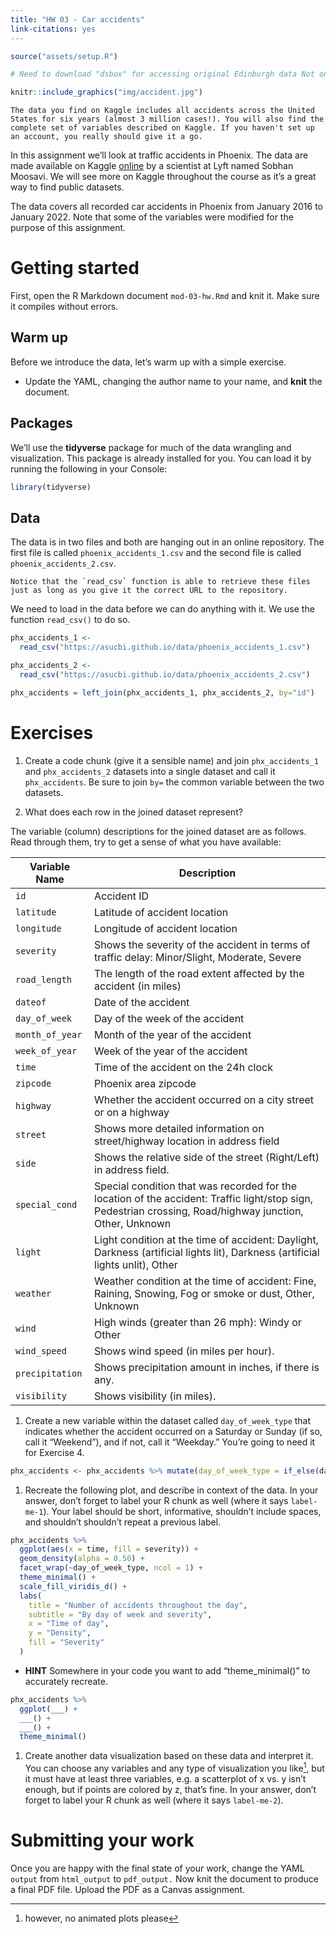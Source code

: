 ```yaml
---
title: "HW 03 - Car accidents"
link-citations: yes
---
```


```r
source("assets/setup.R")

# Need to download "dsbox" for accessing original Edinburgh data Not on CRAN: devtools::install_github("rstudio-education/dsbox")
```

```r
knitr::include_graphics("img/accident.jpg")
```

```marginfigure
The data you find on Kaggle includes all accidents across the United States for six years (almost 3 million cases!). You will also find the complete set of variables described on Kaggle. If you haven't set up an account, you really should give it a go.
```

In this assignment we'll look at traffic accidents in Phoenix.
The data are made available on Kaggle [online](https://www.kaggle.com/datasets/sobhanmoosavi/us-accidents?resource=download) by a scientist at Lyft named Sobhan Moosavi. We will see more on Kaggle throughout the course as it's a great way to find public datasets. 

The data covers all recorded car accidents in Phoenix from January 2016 to January 2022. Note that some of the variables were modified for the purpose of this assignment. 

<!-- https://smoosavi.org/datasets/us_accidents -->
<!-- https://www.kaggle.com/datasets/sobhanmoosavi/us-accidents?resource=download -->
<!-- Sobhan Moosavi; Scientist at Lyft, former CSE PhD student at Ohio State University -->

# Getting started

First, open the R Markdown document `mod-03-hw.Rmd` and knit it. Make sure it compiles without errors.

## Warm up

Before we introduce the data, let's warm up with a simple exercise.

-   Update the YAML, changing the author name to your name, and **knit** the document.

## Packages

We'll use the **tidyverse** package for much of the data wrangling and visualization. This package is already installed for you. You can load it by running the following in your Console:

```r
library(tidyverse)
```

## Data

The data is in two files and both are hanging out in an online repository. The first file is called `phoenix_accidents_1.csv` and the second file is called `phoenix_accidents_2.csv`. 

```marginfigure
Notice that the `read_csv` function is able to retrieve these files just as long as you give it the correct URL to the repository. 
```

We need to load in the data before we can do anything with it. We use the function `read_csv()` to do so. 

```r
phx_accidents_1 <- 
  read_csv("https://asucbi.github.io/data/phoenix_accidents_1.csv") 

phx_accidents_2 <- 
  read_csv("https://asucbi.github.io/data/phoenix_accidents_2.csv") 
```

```r
phx_accidents = left_join(phx_accidents_1, phx_accidents_2, by="id")
```

# Exercises

1.  Create a code chunk (give it a sensible name) and join `phx_accidents_1` and `phx_accidents_2` datasets into a single dataset and call it `phx_accidents`. Be sure to join `by=` the common variable between the two datasets. 

1. What does each row in the joined dataset represent?

The variable (column) descriptions for the joined dataset are as follows. Read through them, try to get a sense of what you have available:

| Variable Name                                      | Description                                                                                                                                                |
|----------------------------------------------------|------------------------------------------------------------------------------------------------------------------------------------------------------------|
| `id` | Accident ID |
| `latitude` | Latitude of accident location |                                                                                             
| `longitude` | Longitude of accident location |
| `severity` | Shows the severity of the accident in terms of traffic delay: Minor/Slight, Moderate, Severe |
| `road_length` | The length of the road extent affected by the accident (in miles) |
| `dateof` | Date of the accident |
| `day_of_week` | Day of the week of the accident |
| `month_of_year` | Month of the year of the accident |
| `week_of_year` | Week of the year of the accident |
| `time` | Time of the accident on the 24h clock |
| `zipcode` | Phoenix area zipcode |
| `highway` | Whether the accident occurred on a city street or on a highway |
| `street` | Shows more detailed information on street/highway location in address field |
| `side` | Shows the relative side of the street (Right/Left) in address field. |
| `special_cond` | Special condition that was recorded for the location of the accident: Traffic light/stop sign, Pedestrian crossing, Road/highway junction, Other, Unknown |
| `light` | Light condition at the time of accident: Daylight, Darkness (artificial lights lit), Darkness (artificial lights unlit), Other |
| `weather` | Weather condition at the time of accident: Fine, Raining, Snowing, Fog or smoke or dust, Other, Unknown |
| `wind` | High winds (greater than 26 mph): Windy or Other |
| `wind_speed` | Shows wind speed (in miles per hour). |
| `precipitation` | Shows precipitation amount in inches, if there is any. |
| `visibility` | Shows visibility (in miles). |

1.  Create a new variable within the dataset called `day_of_week_type` that indicates whether the accident occurred on a Saturday or Sunday (if so, call it "Weekend"), and if not, call it "Weekday." You're going to need it for Exercise 4. 

```r
phx_accidents <- phx_accidents %>% mutate(day_of_week_type = if_else(day_of_week %in% c("Sat", "Sun"), "Weekend", "Weekday"))
```

1.  Recreate the following plot, and describe in context of the data. In your answer, don't forget to label your R chunk as well (where it says `label-me-1`). Your label should be short, informative, shouldn't include spaces, and shouldn't shouldn't repeat a previous label.

```r
phx_accidents %>%
  ggplot(aes(x = time, fill = severity)) +
  geom_density(alpha = 0.50) +
  facet_wrap(~day_of_week_type, ncol = 1) +
  theme_minimal() +
  scale_fill_viridis_d() +
  labs(
    title = "Number of accidents throughout the day",
    subtitle = "By day of week and severity",
    x = "Time of day",
    y = "Density",
    fill = "Severity"
  ) 
```

- __HINT__ Somewhere in your code you want to add "theme_minimal()" to accurately recreate.

```r
phx_accidents %>%
  ggplot(___) +
  ___() +
  ___() +
  theme_minimal()
```

1.  Create another data visualization based on these data and interpret it. You can choose any variables and any type of visualization you like^[however,  no animated plots please], but it must have at least three variables, e.g. a scatterplot of x vs. y isn't enough, but if points are colored by z, that's fine. In your answer, don't forget to label your R chunk as well (where it says `label-me-2`).

# Submitting your work

Once you are happy with the final state of your work, change the YAML `output` from `html_output` to `pdf_output.` Now knit the document to produce a final PDF file. Upload the PDF as a Canvas assignment.  

